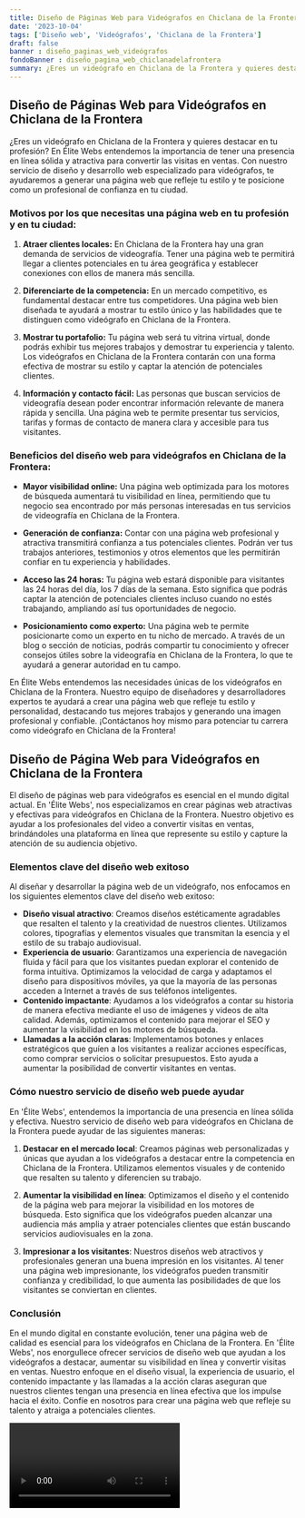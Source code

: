 ```yaml
---
title: Diseño de Páginas Web para Videógrafos en Chiclana de la Frontera
date: '2023-10-04'
tags: ['Diseño web', 'Videógrafos', 'Chiclana de la Frontera']
draft: false
banner : diseño_paginas_web_videógrafos
fondoBanner : diseño_pagina_web_chiclanadelafrontera
summary: ¿Eres un videógrafo en Chiclana de la Frontera y quieres destacar en tu profesión? En Élite Webs entendemos la importancia de tener una presencia en línea sólida y atractiva para convertir las visitas en ventas. Con nuestro servicio de diseño y desarrollo web especializado para videógrafos, te ayudaremos a generar una página web que refleje tu estilo y te posicione como un profesional de confianza en tu ciudad.
---
```


## Diseño de Páginas Web para Videógrafos en Chiclana de la Frontera

¿Eres un videógrafo en Chiclana de la Frontera y quieres destacar en tu profesión? En Élite Webs entendemos la importancia de tener una presencia en línea sólida y atractiva para convertir las visitas en ventas. Con nuestro servicio de diseño y desarrollo web especializado para videógrafos, te ayudaremos a generar una página web que refleje tu estilo y te posicione como un profesional de confianza en tu ciudad.

### Motivos por los que necesitas una página web en tu profesión y en tu ciudad:

1. **Atraer clientes locales:** En Chiclana de la Frontera hay una gran demanda de servicios de videografía. Tener una página web te permitirá llegar a clientes potenciales en tu área geográfica y establecer conexiones con ellos de manera más sencilla.

2. **Diferenciarte de la competencia:** En un mercado competitivo, es fundamental destacar entre tus competidores. Una página web bien diseñada te ayudará a mostrar tu estilo único y las habilidades que te distinguen como videógrafo en Chiclana de la Frontera.

3. **Mostrar tu portafolio:** Tu página web será tu vitrina virtual, donde podrás exhibir tus mejores trabajos y demostrar tu experiencia y talento. Los videógrafos en Chiclana de la Frontera contarán con una forma efectiva de mostrar su estilo y captar la atención de potenciales clientes.

4. **Información y contacto fácil:** Las personas que buscan servicios de videografía desean poder encontrar información relevante de manera rápida y sencilla. Una página web te permite presentar tus servicios, tarifas y formas de contacto de manera clara y accesible para tus visitantes.

### Beneficios del diseño web para videógrafos en Chiclana de la Frontera:

- **Mayor visibilidad online:** Una página web optimizada para los motores de búsqueda aumentará tu visibilidad en línea, permitiendo que tu negocio sea encontrado por más personas interesadas en tus servicios de videografía en Chiclana de la Frontera.

- **Generación de confianza:** Contar con una página web profesional y atractiva transmitirá confianza a tus potenciales clientes. Podrán ver tus trabajos anteriores, testimonios y otros elementos que les permitirán confiar en tu experiencia y habilidades.

- **Acceso las 24 horas:** Tu página web estará disponible para visitantes las 24 horas del día, los 7 días de la semana. Esto significa que podrás captar la atención de potenciales clientes incluso cuando no estés trabajando, ampliando así tus oportunidades de negocio.

- **Posicionamiento como experto:** Una página web te permite posicionarte como un experto en tu nicho de mercado. A través de un blog o sección de noticias, podrás compartir tu conocimiento y ofrecer consejos útiles sobre la videografía en Chiclana de la Frontera, lo que te ayudará a generar autoridad en tu campo.

En Élite Webs entendemos las necesidades únicas de los videógrafos en Chiclana de la Frontera. Nuestro equipo de diseñadores y desarrolladores expertos te ayudará a crear una página web que refleje tu estilo y personalidad, destacando tus mejores trabajos y generando una imagen profesional y confiable. ¡Contáctanos hoy mismo para potenciar tu carrera como videógrafo en Chiclana de la Frontera!

<GifSeo />

<Cta />

## Diseño de Página Web para Videógrafos en Chiclana de la Frontera

El diseño de páginas web para videógrafos es esencial en el mundo digital actual. En 'Élite Webs', nos especializamos en crear páginas web atractivas y efectivas para videógrafos en Chiclana de la Frontera. Nuestro objetivo es ayudar a los profesionales del video a convertir visitas en ventas, brindándoles una plataforma en línea que represente su estilo y capture la atención de su audiencia objetivo.

### Elementos clave del diseño web exitoso

Al diseñar y desarrollar la página web de un videógrafo, nos enfocamos en los siguientes elementos clave del diseño web exitoso:

- **Diseño visual atractivo**: Creamos diseños estéticamente agradables que resalten el talento y la creatividad de nuestros clientes. Utilizamos colores, tipografías y elementos visuales que transmitan la esencia y el estilo de su trabajo audiovisual.
- **Experiencia de usuario**: Garantizamos una experiencia de navegación fluida y fácil para que los visitantes puedan explorar el contenido de forma intuitiva. Optimizamos la velocidad de carga y adaptamos el diseño para dispositivos móviles, ya que la mayoría de las personas acceden a Internet a través de sus teléfonos inteligentes.
- **Contenido impactante**: Ayudamos a los videógrafos a contar su historia de manera efectiva mediante el uso de imágenes y videos de alta calidad. Además, optimizamos el contenido para mejorar el SEO y aumentar la visibilidad en los motores de búsqueda.
- **Llamadas a la acción claras**: Implementamos botones y enlaces estratégicos que guíen a los visitantes a realizar acciones específicas, como comprar servicios o solicitar presupuestos. Esto ayuda a aumentar la posibilidad de convertir visitantes en ventas.

### Cómo nuestro servicio de diseño web puede ayudar

En 'Élite Webs', entendemos la importancia de una presencia en línea sólida y efectiva. Nuestro servicio de diseño web para videógrafos en Chiclana de la Frontera puede ayudar de las siguientes maneras:

1. **Destacar en el mercado local**: Creamos páginas web personalizadas y únicas que ayudan a los videógrafos a destacar entre la competencia en Chiclana de la Frontera. Utilizamos elementos visuales y de contenido que resalten su talento y diferencien su trabajo.

2. **Aumentar la visibilidad en línea**: Optimizamos el diseño y el contenido de la página web para mejorar la visibilidad en los motores de búsqueda. Esto significa que los videógrafos pueden alcanzar una audiencia más amplia y atraer potenciales clientes que están buscando servicios audiovisuales en la zona.

3. **Impresionar a los visitantes**: Nuestros diseños web atractivos y profesionales generan una buena impresión en los visitantes. Al tener una página web impresionante, los videógrafos pueden transmitir confianza y credibilidad, lo que aumenta las posibilidades de que los visitantes se conviertan en clientes.

### Conclusión

En el mundo digital en constante evolución, tener una página web de calidad es esencial para los videógrafos en Chiclana de la Frontera. En 'Élite Webs', nos enorgullece ofrecer servicios de diseño web que ayudan a los videógrafos a destacar, aumentar su visibilidad en línea y convertir visitas en ventas. Nuestro enfoque en el diseño visual, la experiencia de usuario, el contenido impactante y las llamadas a la acción claras aseguran que nuestros clientes tengan una presencia en línea efectiva que los impulse hacia el éxito. Confíe en nosotros para crear una página web que refleje su talento y atraiga a potenciales clientes.

<Video />

<CtaBot job='Videógrafos' city='Chiclana de la Frontera'/>

<Gmaps query='Chiclana de la Frontera+españa+maps' />